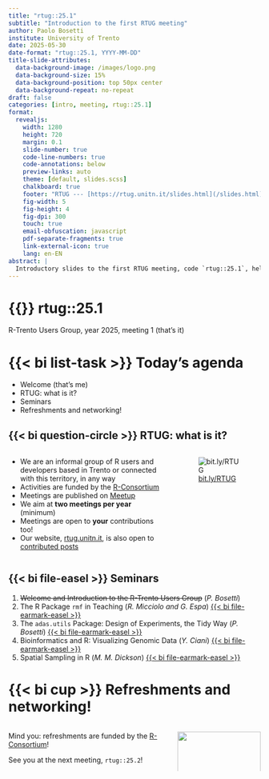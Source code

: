 ```yaml
---
title: "rtug::25.1"
subtitle: "Introduction to the first RTUG meeting"
author: Paolo Bosetti
institute: University of Trento
date: 2025-05-30
date-format: "rtug::25.1, YYYY-MM-DD"
title-slide-attributes:
  data-background-image: /images/logo.png
  data-background-size: 15%
  data-background-position: top 50px center
  data-background-repeat: no-repeat
draft: false
categories: [intro, meeting, rtug::25.1]
format: 
  revealjs:
    width: 1280
    height: 720
    margin: 0.1
    slide-number: true
    code-line-numbers: true
    code-annotations: below
    preview-links: auto
    theme: [default, slides.scss]
    chalkboard: true
    footer: "RTUG --- [https://rtug.unitn.it/slides.html](/slides.html)"
    fig-width: 5
    fig-height: 4
    fig-dpi: 300
    touch: true
    email-obfuscation: javascript
    pdf-separate-fragments: true
    link-external-icon: true
    lang: en-EN
abstract: |
  Introductory slides to the first RTUG meeting, code `rtug::25.1`, held on May 30, 2025.
---
```


# {{<bi info-circle>}} rtug::25.1

R-Trento Users Group, year 2025, meeting 1 (that's it)

# {{< bi list-task >}} Today's agenda

-   Welcome (that's me)
-   RTUG: what is it?
-   Seminars
-   Refreshments and networking!

## {{< bi question-circle >}} RTUG: what is it?

::::: columns
::: {.column width="66%"}
-   We are an informal group of R users and developers based in Trento or connected with this territory, in any way
-   Activities are funded by the [R-Consortium](https://r-consortium.org)
-   Meetings are published on [Meetup](https://www.meetup.com/r-trento-users-group/)
-   We aim at **two meetings per year** (minimum)
-   Meetings are open to **your** contributions too!
-   Our website, [rtug.unitn.it](https://rtug.unitn.it), is also open to [contributed posts](/posts.html)
:::

::: {.column width="34%"}
![[bit.ly/RTUG](https://bit.ly/RTUG)](/images/bit.ly_RTUG.svg)
:::
:::::

## {{< bi file-easel >}} Seminars

1.  ~~Welcome and Introduction to the R-Trento Users Group~~ (*P. Bosetti*)
2.  The R Package `rmf` in Teaching (*R. Micciolo and G. Espa*) [{{< bi file-earmark-easel >}}](/slides/micciolo-espa-25.1)
3.  The `adas.utils` Package: Design of Experiments, the Tidy Way (*P. Bosetti*) [{{< bi file-earmark-easel >}}](/slides/bosetti-25.1)
4.  Bioinformatics and R: Visualizing Genomic Data (*Y. Ciani*) [{{< bi file-earmark-easel >}}](/slides/ciani-25.1.pdf)
5.  Spatial Sampling in R (*M. M. Dickson*) [{{< bi file-earmark-easel >}}](/slides/dickson-25.1.pdf)

# {{< bi cup >}} Refreshments and networking!

::::: columns
::: {.column width="60%"}
Mind you: refreshments are funded by the [R-Consortium](https://r-consortium.org)!

See you at the next meeting, `rtug::25.2`!
:::

::: {.column width="30%"}
![](https://r-consortium.org/images/RConsortium_Horizontal_Pantone.webp){width="100%"}
:::
:::::
